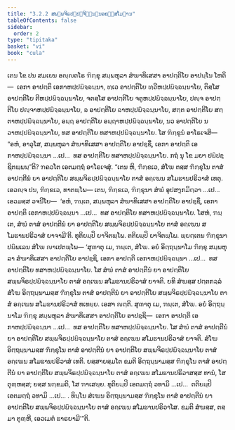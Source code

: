 ```yaml
---
title: "3.2.2 ສພ຺ພຈິຣປ຺ປຏິຈ຺ຉນ຺ນອຄ຺ຆສໂມຘານ"
tableOfContents: false
sidebar:
  order: 2
type: "tipitaka"
basket: "vi"
book: "cula"
---
```



<DynamicBreadcrumb />

<Division number="136" book="cula">

<Paragraph number="621" book="cula">
ເຕນ ໂຂ ປນ ສມເຍນ ອຎ຺ຎຕໂຣ ຠິກ຺ຂຸ ສມ຺ພຫຸລາ ສໍຆາທິເສສາ ອາປຕ຺ຕິໂຍ ອາປນ຺ໂນ ໂຫຕິ—  ເອກາ ອາປຕ຺ຕິ ເອກາຫປ຺ປຏິຈ຺ຉນ຺ນາ, ທ຺ເວ ອາປຕ຺ຕິໂຍ ທ຺ວີຫປ຺ປຏິຈ຺ຉນ຺ນາໂຍ, ຕິສ຺ໂສ ອາປຕ຺ຕິໂຍ ຕີຫປ຺ປຏິຈ຺ຉນ຺ນາໂຍ, ຈຕສ຺ໂສ ອາປຕ຺ຕິໂຍ ຈຕູຫປ຺ປຏິຈ຺ຉນ຺ນາໂຍ, ປຎ຺ຈ ອາປຕ຺ຕິໂຍ ປຎ຺ຈາຫປ຺ປຏິຈ຺ຉນ຺ນາໂຍ, ຉ ອາປຕ຺ຕິໂຍ ຉາຫປ຺ປຏິຈ຺ຉນ຺ນາໂຍ, ສຕ຺ຕ ອາປຕ຺ຕິໂຍ ສຕ຺ຕາຫປ຺ປຏິຈ຺ຉນ຺ນາໂຍ, ອຏ຺ຐ ອາປຕ຺ຕິໂຍ ອຏ຺ຐາຫປ຺ປຏິຈ຺ຉນ຺ນາໂຍ, ນວ ອາປຕ຺ຕິໂຍ ນວາຫປ຺ປຏິຈ຺ຉນ຺ນາໂຍ, ທສ ອາປຕ຺ຕິໂຍ ທສາຫປ຺ປຏິຈ຺ຉນ຺ນາໂຍ. ໂສ ຠິກ຺ຂູນໍ ອາໂຣເຈສິ—  “ອຫໍ, ອາວຸໂສ, ສມ຺ພຫຸລາ ສໍຆາທິເສສາ ອາປຕ຺ຕິໂຍ ອາປຊ຺ຊິໍ, ເອກາ ອາປຕ຺ຕິ ເອກາຫປ຺ປຏິຈ຺ຉນ຺ນາ …ເປ…  ທສ ອາປຕ຺ຕິໂຍ ທສາຫປ຺ປຏິຈ຺ຉນ຺ນາໂຍ. ກຖໍ ນຸ ໂຂ ມຍາ ປຏິປຊ຺ຊິຕພ຺ພນ຺”ຕິ? ຠຄວໂຕ ເອຕມຕ຺ຖໍ ອາໂຣເຈສຸໍ. “ເຕນ ຫິ, ຠິກ຺ຂເວ, ສໍໂຆ ຕສ຺ສ ຠິກ຺ຂຸໂນ ຕາສໍ ອາປຕ຺ຕີນໍ ຍາ ອາປຕ຺ຕິໂຍ ສພ຺ພຈິຣປ຺ປຏິຈ຺ຉນ຺ນາໂຍ ຕາສໍ ອຄ຺ເຆນ ສໂມຘານປຣິວາສໍ ເທຕຸ. ເອວຎ຺ຈ ປນ, ຠິກ຺ຂເວ, ທາຕພ຺ໂພ—
</Paragraph>

<Paragraph number="622" book="cula">
ເຕນ, ຠິກ຺ຂເວ, ຠິກ຺ຂຸນາ ສໍຆໍ ອຸປສງ຺ກມິຕ຺ວາ …ເປ…  ເອວມສ຺ສ ວຈນີໂຍ—  ‘ອຫໍ, ຠນ຺ເຕ, ສມ຺ພຫຸລາ ສໍຆາທິເສສາ ອາປຕ຺ຕິໂຍ ອາປຊ຺ຊິໍ, ເອກາ ອາປຕ຺ຕິ ເອກາຫປ຺ປຏິຈ຺ຉນ຺ນາ …ເປ…  ທສ ອາປຕ຺ຕິໂຍ ທສາຫປ຺ປຏິຈ຺ຉນ຺ນາໂຍ. ໂສຫໍ, ຠນ຺ເຕ, ສໍຆໍ ຕາສໍ ອາປຕ຺ຕີນໍ ຍາ ອາປຕ຺ຕິໂຍ ສພ຺ພຈິຣປ຺ປຏິຈ຺ຉນ຺ນາໂຍ ຕາສໍ ອຄ຺ເຆນ ສໂມຘານປຣິວາສໍ ຍາຈາມີ’ຕິ. ທຸຕິຍມ຺ປິ ຍາຈິຕພ຺ໂພ. ຕຕິຍມ຺ປິ ຍາຈິຕພ຺ໂພ. ພ຺ຍຕ຺ເຕນ ຠິກ຺ຂຸນາ ປຏິພເລນ ສໍໂຆ ຎາເປຕພ຺ໂພ—
</Paragraph>

</Division>
<Division number="137" book="cula">

<Paragraph number="623" book="cula">
‘ສຸຓາຕຸ ເມ, ຠນ຺ເຕ, ສໍໂຆ. ອຍໍ ອິຕ຺ຖນ຺ນາໂມ ຠິກ຺ຂຸ ສມ຺ພຫຸລາ ສໍຆາທິເສສາ ອາປຕ຺ຕິໂຍ ອາປຊ຺ຊິ, ເອກາ ອາປຕ຺ຕິ ເອກາຫປ຺ປຏິຈ຺ຉນ຺ນາ …ເປ…  ທສ ອາປຕ຺ຕິໂຍ ທສາຫປ຺ປຏິຈ຺ຉນ຺ນາໂຍ. ໂສ ສໍຆໍ ຕາສໍ ອາປຕ຺ຕີນໍ ຍາ ອາປຕ຺ຕິໂຍ ສພ຺ພຈິຣປ຺ປຏິຈ຺ຉນ຺ນາໂຍ ຕາສໍ ອຄ຺ເຆນ ສໂມຘານປຣິວາສໍ ຍາຈຕິ. ຍທິ ສໍຆສ຺ສ ປຕ຺ຕກລ຺ລໍ ສໍໂຆ ອິຕ຺ຖນ຺ນາມສ຺ສ ຠິກ຺ຂຸໂນ ຕາສໍ ອາປຕ຺ຕີນໍ ຍາ ອາປຕ຺ຕິໂຍ ສພ຺ພຈິຣປ຺ປຏິຈ຺ຉນ຺ນາໂຍ ຕາສໍ ອຄ຺ເຆນ ສໂມຘານປຣິວາສໍ ທເທຍ຺ຍ. ເອສາ ຎຕ຺ຕິ.
</Paragraph>

<Paragraph number="624" book="cula">
ສຸຓາຕຸ ເມ, ຠນ຺ເຕ, ສໍໂຆ. ອຍໍ ອິຕ຺ຖນ຺ນາໂມ ຠິກ຺ຂຸ ສມ຺ພຫຸລາ ສໍຆາທິເສສາ ອາປຕ຺ຕິໂຍ ອາປຊ຺ຊິ—  ເອກາ ອາປຕ຺ຕິ ເອກາຫປ຺ປຏິຈ຺ຉນ຺ນາ …ເປ…  ທສ ອາປຕ຺ຕິໂຍ ທສາຫປ຺ປຏິຈ຺ຉນ຺ນາໂຍ. ໂສ ສໍຆໍ ຕາສໍ ອາປຕ຺ຕີນໍ ຍາ ອາປຕ຺ຕິໂຍ ສພ຺ພຈິຣປ຺ປຏິຈ຺ຉນ຺ນາໂຍ ຕາສໍ ອຄ຺ເຆນ ສໂມຘານປຣິວາສໍ ຍາຈຕິ. ສໍໂຆ ອິຕ຺ຖນ຺ນາມສ຺ສ ຠິກ຺ຂຸໂນ ຕາສໍ ອາປຕ຺ຕີນໍ ຍາ ອາປຕ຺ຕິໂຍ ສພ຺ພຈິຣປ຺ປຏິຈ຺ຉນ຺ນາໂຍ ຕາສໍ ອຄ຺ເຆນ ສໂມຘານປຣິວາສໍ ເທຕິ. ຍສ຺ສາຍສ຺ມໂຕ ຂມຕິ ອິຕ຺ຖນ຺ນາມສ຺ສ ຠິກ຺ຂຸໂນ ຕາສໍ ອາປຕ຺ຕີນໍ ຍາ ອາປຕ຺ຕິໂຍ ສພ຺ພຈິຣປ຺ປຏິຈ຺ຉນ຺ນາໂຍ ຕາສໍ ອຄ຺ເຆນ ສໂມຘານປຣິວາສສ຺ສ ທານໍ, ໂສ ຕຸຓ຺ຫສ຺ສ; ຍສ຺ສ ນກ຺ຂມຕິ, ໂສ ຠາເສຍ຺ຍ.
</Paragraph>

<Paragraph number="625" book="cula">
ທຸຕິຍມ຺ປິ ເອຕມຕ຺ຖໍ ວທາມິ …ເປ…  ຕຕິຍມ຺ປິ ເອຕມຕ຺ຖໍ ວທາມິ …ເປ… .
</Paragraph>

<Paragraph number="626" book="cula">
ທິນ຺ໂນ ສໍເຆນ ອິຕ຺ຖນ຺ນາມສ຺ສ ຠິກ຺ຂຸໂນ ຕາສໍ ອາປຕ຺ຕີນໍ ຍາ ອາປຕ຺ຕິໂຍ ສພ຺ພຈິຣປ຺ປຏິຈ຺ຉນ຺ນາໂຍ ຕາສໍ ອຄ຺ເຆນ ສໂມຘານປຣິວາໂສ. ຂມຕິ ສໍຆສ຺ສ, ຕສ຺ມາ ຕຸຓ຺ຫີ, ເອວເມຕໍ ຘາຣຍາມີ’”ຕິ.
</Paragraph>
</Division>